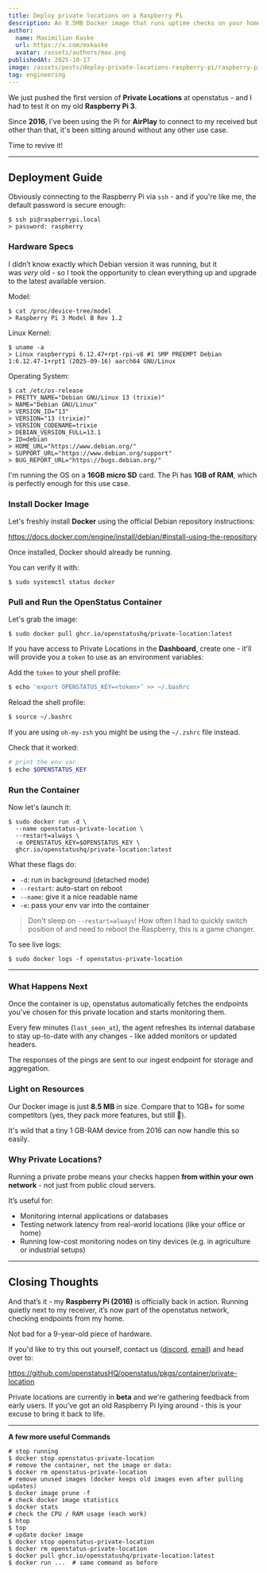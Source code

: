 ```yaml
---
title: Deploy private locations on a Raspberry Pi
description: An 8.5MB Docker image that runs uptime checks on your home network.
author:
  name: Maximilian Kaske
  url: https://x.com/mxkaske
  avatar: /assets/authors/max.png
publishedAt: 2025-10-17
image: /assets/posts/deploy-private-locations-raspberry-pi/raspberry-pi.png
tag: engineering
---
```


We just pushed the first version of **Private Locations** at openstatus - and I had to test it on my old **Raspberry Pi 3**.

Since **2016**, I've been using the Pi for **AirPlay** to connect to my received but other than that, it's been sitting around without any other use case.

Time to revive it!

<ImageWithCaption
  src="/assets/posts/deploy-private-locations-raspberry-pi/raspberry-pi-receiver.jpg"
  alt="bare metal raspberrypi on a receiver"
  caption="My bare metal Raspberry Pi on top of the receiver I use for AirPlay"
/>

---

## Deployment Guide

Obviously connecting to the Raspberry Pi via `ssh` - and if you're like me, the default password is secure enough:

```shell
$ ssh pi@raspberrypi.local
> password: raspberry 
```

### Hardware Specs

I didn’t know exactly which Debian version it was running, but it was _very_ old - so I took the opportunity to clean everything up and upgrade to the latest available version.

Model:

```shell
$ cat /proc/device-tree/model
> Raspberry Pi 3 Model B Rev 1.2
```

Linux Kernel:

```shell
$ uname -a
> Linux raspberrypi 6.12.47+rpt-rpi-v8 #1 SMP PREEMPT Debian 1:6.12.47-1+rpt1 (2025-09-16) aarch64 GNU/Linux
```

Operating System:

```shell
$ cat /etc/os-release
> PRETTY_NAME="Debian GNU/Linux 13 (trixie)"
> NAME="Debian GNU/Linux"
> VERSION_ID="13"
> VERSION="13 (trixie)"
> VERSION_CODENAME=trixie
> DEBIAN_VERSION_FULL=13.1
> ID=debian
> HOME_URL="https://www.debian.org/"
> SUPPORT_URL="https://www.debian.org/support"
> BUG_REPORT_URL="https://bugs.debian.org/"
```

I'm running the OS on a **16GB micro SD** card. The Pi has **1GB of RAM**, which is perfectly enough for this use case.

<ImageWithCaption
  src="/assets/posts/deploy-private-locations-raspberry-pi/raspberry-htop.png"
  alt="htop stats"
  caption="Statistics from htop command"
/>


### Install Docker Image

Let's freshly install **Docker** using the official Debian repository instructions: 

https://docs.docker.com/engine/install/debian/#install-using-the-repository

Once installed, Docker should already be running.  

You can verify it with:

```shell
$ sudo systemctl status docker
```

### Pull and Run the OpenStatus Container

Let's grab the image:

```shell
$ sudo docker pull ghcr.io/openstatushq/private-location:latest
```

If you have access to Private Locations in the **Dashboard**, create one - it'll will provide you a `token` to use as an environment variables:

<ImageWithCaption
  src="/assets/posts/deploy-private-locations-raspberry-pi/dashboard-create-private-location.png"
  alt="dashboard create private location form"
  caption="Create a private location"
/>


Add the `token` to your shell profile:

```bash
$ echo 'export OPENSTATUS_KEY=<token>’ >> ~/.bashrc
```

Reload the shell profile:

```bash
$ source ~/.bashrc
```

If you are using `oh-my-zsh` you might be using the `~/.zshrc` file instead.

Check that it worked:

```bash
# print the env var
$ echo $OPENSTATUS_KEY
```

### Run the Container

Now let's launch it:

```shell
$ sudo docker run -d \
  --name openstatus-private-location \
  --restart=always \
  -e OPENSTATUS_KEY=$OPENSTATUS_KEY \
  ghcr.io/openstatushq/private-location:latest
```

What these flags do:
- `-d`: run in background (detached mode)
- `--restart`: auto-start on reboot
- `--name`: give it a nice readable name
- `-e`: pass your env var into the container

> Don't sleep on `--restart=always`! How often I had to quickly switch position of and need to reboot the Raspberry, this is a game changer.

To see live logs:

```shell
$ sudo docker logs -f openstatus-private-location
```



---

### What Happens Next

Once the container is up, openstatus automatically fetches the endpoints you've chosen for this private location and starts monitoring them.

Every few minutes (`last_seen_at`), the agent refreshes its internal database to stay up-to-date with any changes - like added monitors or updated headers.

The responses of the pings are sent to our ingest endpoint for storage and aggregation.


<ImageWithCaption
  src="/assets/posts/deploy-private-locations-raspberry-pi/dashboard-response-logs.png"
  alt="response logs in the openstatus dashboard"
  caption="Access your logs within the openstatus Dashboard."
/>


### Light on Resources

Our Docker image is just **8.5 MB** in size. Compare that to 1GB+ for some competitors (yes, they pack more features, but still 🤯).

It's wild that a tiny 1 GB-RAM device from 2016 can now handle this so easily.

### Why Private Locations?

Running a private probe means your checks happen **from within your own network** - not just from public cloud servers.

It’s useful for:
- Monitoring internal applications or databases
- Testing network latency from real-world locations (like your office or home)
- Running low-cost monitoring nodes on tiny devices (e.g. in agriculture or industrial setups)

---

## Closing Thoughts

And that’s it - my **Raspberry Pi (2016)** is officially back in action. Running quietly next to my receiver, it’s now part of the openstatus network, checking endpoints from my home.

Not bad for a 9-year-old piece of hardware.

If you'd like to try this out yourself, contact us ([discord](https://openstatus.dev/discord), [email](mailto:ping@openstatus.dev)) and head over to:

https://github.com/openstatusHQ/openstatus/pkgs/container/private-location

Private locations are currently in **beta** and we're gathering feedback from early users. If you've got an old Raspberry Pi lying around - this is your excuse to bring it back to life.

---

**A few more useful Commands**

```shell
# stop running
$ docker stop openstatus-private-location
# remove the container, not the image or data:  
$ docker rm openstatus-private-location
# remove unused images (docker keeps old images even after pulling updates)
$ docker image prune -f
# check docker image statistics
$ docker stats
# check the CPU / RAM usage (each work)
$ htop
$ top
# update docker image
$ docker stop openstatus-private-location
$ docker rm openstatus-private-location
$ docker pull ghcr.io/openstatushq/private-location:latest
$ docker run ...  # same command as before
```